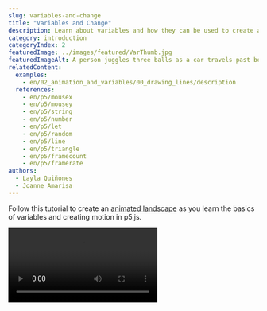 ```yaml
---
slug: variables-and-change
title: "Variables and Change"
description: Learn about variables and how they can be used to create animated sketches!
category: introduction
categoryIndex: 2
featuredImage: ../images/featured/VarThumb.jpg
featuredImageAlt: A person juggles three balls as a car travels past behind them. A painting of a nighttime landscape with a tree, cloud and crescent moon hangs in the background.
relatedContent:
  examples:
    - en/02_animation_and_variables/00_drawing_lines/description
  references:
    - en/p5/mousex
    - en/p5/mousey
    - en/p5/string
    - en/p5/number
    - en/p5/let
    - en/p5/random
    - en/p5/line
    - en/p5/triangle
    - en/p5/framecount
    - en/p5/framerate
authors:
  - Layla Quiñones
  - Joanne Amarisa
---
```



Follow this tutorial to create an [animated landscape](https://editor.p5js.org/Msqcoding/sketches/WQWNKZppu) as you learn the basics of variables and creating motion in p5.js. 

<Video src="/public/videos/tutorials/landscape.mp4" alt="An animated landscape with a crescent moon and a mountain range in the background, and grass with growing trees in the foreground. Stars randomly appear as clouds move across the canvas." />

In this tutorial you will:

- Declare, initialize, and update variables in a p5.js sketch
- Use variables, operators, and random() in p5.js shape functions to create motion on the canvas
- Add both linear and random motion in a p5.js project


## Prerequisites:

- [Setting Up Your Environment](/tutorials/setting-up-your-environment)
- [Get Started](/tutorials/get-started)
- (optional) [Field Guide to Debugging](/tutorials/field-guide-to-debugging)

Before you begin, you should be able to:

- Log in to the [p5.js Web Editor](https://editor.p5js.org/) and save a new project
- Change the canvas size and background color
  - [`background()`](/reference/p5/background), [`createCanvas()`](/reference/p5/createCanvas), [`setup()`](/reference/p5/setup), [`draw()`](/reference/p5/draw)
- Add and customize shapes and text
  - 2D primitive shapes such as [`circle()`](/reference/p5/circle) and [`rect()`](/reference/p5/rect)
  - [`text()`](/reference/p5/text), [`fill()`](/reference/p5/fill), [`stroke()`](/reference/p5/stroke), [`textSize()`](/reference/p5/textSize)
- Add simple interactivity using [`mouseX`](/reference/p5/mouseX) and [`mouseY`](/reference/p5/mouseY)
- [Comment code](https://developer.mozilla.org/en-US/docs/MDN/Writing_guidelines/Writing_style_guide/Code_style_guide/JavaScript#comments)
- Read and address [error messages](/tutorials/field-guide-to-debugging)


## Step 1: Choose where to start<a id="step-1"></a>

Log in to the [p5.js Web Editor](https://editor.p5js.org/) and choose one of the following options:

- If you followed our previous [Get Started Tutorial](/tutorials/get-started):
  - Duplicate your [interactive landscape](https://editor.p5js.org/p5Master718/sketches/aDwxcxCbV) and give it a new name.
    - Open your [interactive landscape](https://editor.p5js.org/p5Master718/sketches/aDwxcxCbV), click *File*, then *Duplicate*.
    - Change its name to something like “Animated Landscape.”
  - Skip to [Step 3](#step-3).
- If you are starting from scratch:
  - Use [this template](https://editor.p5js.org/Msqcoding/sketches/nHyx0xDG6) that contains code that helps you position shapes and text on the canvas:
  - Duplicate the [template](https://editor.p5js.org/Msqcoding/sketches/nHyx0xDG6) and give it a new name. 
    - Open this [template link](https://editor.p5js.org/Msqcoding/sketches/nHyx0xDG6), click *File*, then *Duplicate*.
    - Change its name to something like “Animated Landscape.”
  - You can also open a new p5.js project without the template, name it “Animated Landscape,” and save it. 
    - Copy the following lines into the [`draw()`](/reference/p5/draw) function if you want to use the helper code:

      ```js
      //displays the x and y position of the mouse on the canvas
      fill(255) //white text
      text(`${mouseX}, ${mouseY}`, 20, 20);
      ```

<Callout title="Tip">
Click *Play* and check the box next to “Auto-refresh” on the [p5.js Web Editor](https://editor.p5js.org/) to continuously update the canvas as you add more code to your project. With this box checked, you won’t need to press the *Play* button every time you make changes to your sketch. 
</Callout>

If you duplicated the [template](https://editor.p5js.org/Msqcoding/sketches/nHyx0xDG6), your code should look like this:

<EditableSketch code={`
function setup() {
  createCanvas(400, 400);
}

function draw() {
  background(220);
  //Place code here

  // places the x and y position of the mouse on the canvas
  fill(0)
  text(\`\${mouseX}, \${mouseY}\`, 20, 20);
}
`} />

The line of code ``text(`${mouseX}, ${mouseY}`, 20, 20);`` displays the x- and y-coordinates for your mouse pointer as a coordinate pair x, y. The first number, the value in the variable [mouseX](/reference/p5/mouseX), represents the x-coordinate of your mouse pointer as it moves across the canvas. The second number, the value in the variable [mouseY](/reference/p5/mouseY), represents the y-coordinate of the mouse pointer.


<Callout title="Tip">
To keep this text shown, make sure this code appears on the last lines in [`draw()`](/reference/p5/draw). You may need to change the color of the text by changing the value in [`fill()`](/reference/p5/fill) if it blends in with the background. When you do not need the coordinates anymore, type `//` before the [`fill()`](/reference/p5/fill) and [`text()`](/reference/p5/text) functions. This tells the program to skip those lines of code by hiding them as comments! 

**Don’t forget:** The last line of code in your program should be `}` (a closing curly bracket), which closes the block for the [`draw()`](/reference/p5/draw) function.
</Callout>

Visit this [reference](https://developer.mozilla.org/en-US/docs/MDN/Writing_guidelines/Writing_style_guide/Code_style_guide/JavaScript#comments) or watch [this video](https://www.youtube.com/watch?v=xJcrPJuem5Q) to learn more about comments.


##### Variables

Variables store values in them that we can use in our sketch. **Variables are very helpful when adding elements to your sketch that will change over time.** They can be used in calculations, messages, as function arguments, and so much more!

[`mouseX`](/reference/p5/mouseX) and [`mouseY`](/reference/p5/mouseY) are variables that are built into the p5.js library. They store the x- and y-coordinates of the mouse pointer as it is dragged over the canvas. In the [Get Started](/tutorials/get-started) tutorial, you created an [interactive landscape](https://editor.p5js.org/p5Master718/sketches/aDwxcxCbV) where [`mouseX`](/reference/p5/mouseX) and [`mouseY`](/reference/p5/mouseY) were used as x- and y-coordinates of a ladybug or other emoji. This allowed the emoji to follow the mouse pointer as it was dragged across the canvas, making your artwork interactive! 

In the template above, you use [`mouseX`](/reference/p5/mouseX) and [`mouseY`](/reference/p5/mouseY) to print the x- and y-coordinates of the mouse on the canvas using the [`text()`](/reference/p5/text) function. Variables can be displayed on the canvas alongside text using the [`text()`](/reference/p5/text) function and [string interpolation](https://www.geeksforgeeks.org/string-interpolation-in-javascript/) (example 2).


##### String Interpolation

In [Get Started,](/tutorials/get-started) you learned that strings are [data types](https://developer.mozilla.org/en-US/docs/Web/JavaScript/Data_structures) that are always surrounded by quotation marks (`""`). To use variables and strings together, we can use [template literals](https://developer.mozilla.org/en-US/docs/Web/JavaScript/Reference/Template_literals) to help us! Template literals begin and end with backticks (`\`\``) instead of quotation marks (`""`). You can type any character in between the backticks to generate a string like in [this example](https://editor.p5js.org/Msqcoding/sketches/pfSJLvxOB). You can include a variable in the string using the `${}` placeholder, and by placing the name of the variable inside the curly brackets like in [this example](https://editor.p5js.org/Msqcoding/sketches/8sM-h5Hd9).

Visit [string interpolation](https://www.geeksforgeeks.org/string-interpolation-in-javascript/) (example 2),  [template literals](https://developer.mozilla.org/en-US/docs/Web/JavaScript/Reference/Template_literals), or the p5.js reference page for [string](/reference/p5/string) to learn more!

<Callout title="Note">
Variables with [numbers](/reference/p5/number) in them can be used as arguments where numbers are required. If a variable that stores a [string](/reference/p5/string) is used where a number should be, the console will show an error message like `“...was expecting Number for the first parameter, received string instead.”` Visit the Error Messages section in the [Field Guide to Debugging](/tutorials/field-guide-to-debugging) for some common errors and how to fix them!
</Callout>


## Step 2: Create a background landscape<a id="step-2"></a>

- Color the background. 
- Add and color landscape shapes (a sun or moon, mountains, buildings, houses, trees, etc.)
- Add comments that describe each section of code.

See [Steps 4 - 6 in Get Started](/tutorials/get-started) for more information on how to use color and shapes on the canvas.

Your code could look like this:

<EditableSketch code={`
function setup() {
  createCanvas(400, 400);
}

function draw() {
  background('navy'); //navy background

  //moon
  fill(255);
  stroke(0);
  circle(350, 50, 100);

  //overlapping navy circle for crescent moon
  stroke("navy");   
  fill("navy");
  circle(320,50,100);

  //big gray mountains
  stroke(0);
  fill(80);
  triangle(-40,300,75,100, 250,300);
  triangle(100,300,300,100, 500,300);

  //grass
  fill('rgb(50,76,50)');
  rect(0,300, 400, 100);

  //displays the x and y position of the mouse on the canvas
  fill(255) //white text
  text(\`mouseX: \${mouseX}, mouseY: \${mouseY}\`, 20, 20);  
}
`} />

The code above uses [`circle()`](/reference/p5/circle) and [`triangle()`](/reference/p5/triangle) shapes to create objects in the landscape, and [`fill()`](/reference/p5/fill) and [`stroke()`](/reference/p5/stroke) to color shapes and outlines. 

- [`background()`](/reference/p5/background) is used to change the color of the canvas background.
- [`draw()`](/reference/p5/draw) executes code over and over again. This allows for shapes that appear last in [`draw()`](/reference/p5/draw) to overlap with shapes that come first if they are placed close together.
  - The crescent moon was created by overlapping two [`circle()`](/reference/p5/circle) shapes.
    - [This example](https://editor.p5js.org/Msqcoding/sketches/eHkwP3yBC) uses two circles that overlap to create a crescent moon.
  - The mountains were created using two overlapping [`triangle()`](/reference/p5/triangle) shapes (see diagram below).
    - [This example](https://editor.p5js.org/p5Master718/sketches/CxuLJszOL) shows how you can use triangles that overlap to create a mountain with some more detail.
- [`triangle()`](/reference/p5/triangle) needs the location of 3 points on the canvas in order to appear. Each point has an x-coordinate and a y-coordinate value. The first two numbers are the x- and y-coordinates of the first point (x<sub>1, </sub>y<sub>1</sub>), the second two numbers are the coordinates of the next point (x<sub>2, </sub>y<sub>2</sub>), and the last two are the coordinates of the last point (x<sub>3, </sub>y<sub>3</sub>).

![A labeled diagram depicting a triangle with coordinates labeled for its three corners: (x1, y1), (x2, y2), and (x3, y3). The syntax for the triangle function is displayed above the diagram as: “triangel(x1, y2, x2, y2, x3, y3);”](../images/introduction/triangle-diagram.png)

Your landscape may look very different from the code sample above. Feel free to use any of the following shapes in your sketch (click on the links to learn more): [`rect()`](/reference/p5/rect)  |  [`triangle()`](/reference/p5/triangle)  |  [`ellipse()`](/reference/p5/ellipse)  |  [`circle()`](/reference/p5/circle)  |  [`line()`](/reference/p5/line)  |  [`square()`](/reference/p5/square)  |  [`quad()`](/reference/p5/quad)  |  [`point()`](/reference/p5/point)  |  [`arc()`](/reference/p5/arc)

Visit the following resources to learn more about using shapes and colors in your projects: [`fill()`](/reference/p5/fill)  |  [`stroke()`](/reference/p5/stroke)  |  [`background()`](/reference/p5/background)  |  [`draw()`](/reference/p5/draw)

Be sure to avoid common errors highlighted in the [Field Guide to Debugging](/tutorials/field-guide-to-debugging) and [this video](https://www.youtube.com/watch?v=LuGsp5KeJMM\&list=PLRqwX-V7Uu6Zy51Q-x9tMWIv9cueOFTFA\&index=6) from The Coding Train.


## Step 3: Draw shapes using custom variables<a id="step-3"></a>

- Place a white cloud in the sky on your canvas using the [`ellipse()`](/reference/p5/ellipse)` `method.
  - Add these lines of text directly under the code for the grass:

    ```js
    //cloud
    fill(255);
    ellipse(50, 50, 80, 40);
    ```

- Create a custom variable named `cloudOneX` and store the number 50 in it – this variable will store the value for the x-coordinate of the white cloud throughout the program.
  - Add these lines of text before [`setup()`](/reference/p5/setup):

    ```js
    //custom variable for x coordinate of cloud
    let cloudOneX = 50;
    ```

- Replace the x-coordinate in `ellipse(50, 50, 80, 40);` with the `cloudOneX` variable. 
  - This line of code should now look like this:

    ```js
    ellipse(cloudOneX, 50, 80, 40);
    ```

Your code can look like this:

<EditableSketch code={`
//custom variable for x coordinate of cloud
let cloudOneX = 50;

function setup() {
  createCanvas(400, 400);
}

function draw() {
  background('navy'); //navy background

  //moon
  fill(255);
  stroke(0);
  circle(350, 50, 100);

  //overlapping navy circle for crescent moon
  stroke("navy");   
  fill("navy");
  circle(320,50,100);

  //big gray mountains
  stroke(0);
  fill(80);
  triangle(-40,300,75,100, 250,300);
  triangle(100,300,300,100, 500,300);

  //grass
  fill('rgb(50,76,50)');
  rect(0,300, 400, 100);
  
  //cloud
  fill(255);
  ellipse(cloudOneX, 50, 80, 40);

  //displays the x and y position of the mouse on the canvas
  fill(255) //white text
  text(\`mouseX: \${mouseX}, mouseY: \${mouseY}\`, 20, 20);
} 
`} />

[`ellipse()`](/reference/p5/ellipse) needs 4 numbers in order to appear on the canvas. The first two numbers (x, y) are the x- and y-coordinates of the center point. The last two numbers describe the pixel width and height of the ellipse.

![A diagram of an ellipse with labels for width, height, and a center point at (x,y). The syntax for the ellipse function is displayed above the diagram as: “ellipse(x, y, width, height);”.](../images/introduction/ellipse-diagram.png)

In the code above, the cloud is drawn using [`ellipse()`](/reference/p5/ellipse) with `cloudOneX` (which stores the number 50) as its x-coordinate, 50 as a y-coordinate, a width of 80 pixels, and a height of 40 pixels.


##### Custom Variables

Custom variables store values, like [numbers](/reference/p5/number) or [strings](/reference/p5/string), that can change later. Since custom variables store values that can change, we can use them to change the x- or y-coordinates and size of shapes on the canvas. When the x- or y-coordinate of a shape changes, it appears to be moving. In this step:

- you placed a white cloud on the canvas using [`ellipse()`](/reference/p5/ellipse) with the number 50 as an x-coordinate;
- you *declared* a custom variable named `cloudOneX` before [`setup();`](/reference/p5/setup)
  - When you want to create custom variables to use in your program, you must give them a name and *declare* them by using the keyword [`let`](/reference/p5/let). 
  - You can *declare* a variable using any name; however, it is best to use a name that will help you remember what the variable is used for!
- you *initialized* `cloudOneX` by assigning it the number 50.
  - A value can be stored in a variable using the *assignment operator* (`=`) – it assigns a value to a specific variable.
  - When a value is stored in a custom variable for the first time, it is called *initializing* the variable.

![A diagram labeling parts of the JavaScript syntax for initializing and declaring a variable: “let” is labeled as the “keyword that declares custom variables”, “variable name” is labeled as “name”, “=” is labeled as an “assignment operator” that “assigns a value to the variable name”, and “value” is labeled as “Any data type like a number or a string”.](../images/introduction/assignment-diagram.png)

Finally, you can use the variable name `cloudOneX` as the argument for the x-coordinate in [`ellipse()`](/reference/p5/ellipse). Since the variable `cloudOneX` has the number 50 stored in it, we can use `cloudOneX` as an argument in any function that requires a number. Here, you used it as the x-coordinate of the white cloud by replacing the number 50 with the variable name `cloudOneX`: `ellipse(cloudOneX, 50, 80, 40);`.


##### Variable Scope

A *variable’s scope* describes where the variable can be used in a program. It is often useful to declare custom variables outside of [`setup()`](/reference/p5/setup) and [`draw()`](/reference/p5/draw) because it allows the variables to have a *global scope*. A variable with a *global scope* can be used anywhere in the program. Global variables are often declared on the very first lines of code. This helps programmers get an understanding of what is changing, makes the code easier to maintain, and avoids confusion further down in code. Built-in variables such as [`mouseX`](/reference/p5/mouseX), [`mouseY`](/reference/p5/mouseY), [`width`](/reference/p5/width), and [`height`](/reference/p5/height) do not have to be declared because they are built into the p5.js library, and you can use them anywhere in your code because they have global scope! 

Variables declared inside of other functions (like [`draw()`](/reference/p5/draw) and [`setup()`](/reference/p5/setup)) have *local scope* – which means they can only be used within the block or function where they are declared. Variables declared in [`setup()`](/reference/p5/setup) cannot be used in [`draw()`](/reference/p5/draw) or any other function, and variables defined in [`draw()`](/reference/p5/draw) cannot be used in [`setup()`](/reference/p5/setup). View [this example](https://editor.p5js.org/p5Master718/sketches/aa8bBwGHb) of global and local variable scope.

Visit these p5.js reference pages to learn more about declaring, initializing, and using custom variables: [`let`](/reference/p5/let), [numbers](/reference/p5/number), & [strings](/reference/p5/string).


##### Using Variables for Animation

A shape on the canvas appears to be moving when its x- or y-coordinates change. We can use variables in place for the x- or y-coordinates of anything that appears on the canvas. In the example:

- Change the value stored in `cloudOneX` by replacing the value it is initialized with and observe changes in the white cloud on the canvas.
  - If the value in `cloudOneX` increases, the white cloud appears to be moving to the right.
  - If the value in `cloudOneX` decreases, the white cloud appears to be moving to the left.

In the next step, we will change the value in `cloudOneX` so that the cloud appears to be moving horizontally on the canvas.


## Step 4: Add horizontal motion,<a id="step-4"></a>

- In the line under the white cloud, add these lines of code:

  ```js
  //sets the x coordinate to the frame count
  //resets at left edge
  cloudOneX = frameCount % width
  ```

Your code can look like this:

<EditableSketch code={`
//custom variable for x coordinate of cloud
let cloudOneX = 50;

function setup() {
  createCanvas(400, 400);
}

function draw() {
  background('navy'); //navy background
  
  //moon
  fill(255);
  stroke(0);
  circle(350, 50, 100);
  //overlap by navy circle for crescent moon
  stroke("navy");   
  fill("navy");
  circle(320,50,100);

  //big gray mountains
  stroke(0);
  fill(80);
  triangle(-40,300,75,100, 250,300);
  triangle(100,300,300,100, 500,300);
  
  //grass
  fill('rgb(50,76,50)');
  rect(0,300, 400, 100);
  
  //cloud
  fill(255);
  ellipse(cloudOneX, 50, 80, 40);

  //sets the x coordinate to the frame count
  //resets at left edge
  cloudOneX = frameCount % width

  //displays the x and y position of the mouse on the canvas
  fill(255) //white text
  text(\`mouseX: \${mouseX}, mouseY: \${mouseY}\`, 20, 20);  
}
`} />


In the step above, you set `cloudOneX` to the value of `frameCount % width`. Recall that [`draw()`](/reference/p5/draw) runs over and over again, in a loop:

- [`frameCount`](/reference/p5/frameCount) is a built-in variable that saves the number of times [`draw()`](/reference/p5/draw) runs. This value continues to increase as long as your program is running.
  - See [this example](https://editor.p5js.org/p5Master718/sketches/hT1KJ-RF4) to view the values stored in [`frameCount`](/reference/p5/frameCount).
- [`width`](/reference/p5/width) is a built-in variable that stores the width of the canvas defined in [`createCanvas()`](/reference/p5/createCanvas). We can see that in this example, the [`width`](/reference/p5/width) is 400 and the [`height`](/reference/p5/height) is 400.
- [`%`](https://developer.mozilla.org/en-US/docs/Web/JavaScript/Reference/Operators/Remainder) is the remainder operator (also referred to as modulo) – it divides a number on the left ([`frameCount`](/reference/p5/frameCount)) by a number on the right (400), and returns the remainder. Refer to the table below, which displays how [`frameCount`](/reference/p5/frameCount) and `frameCount % width` change while the program is running (**when [`width`](/reference/p5/width) is 400**):

<table>

<tr>

<th>

`frameCount`

</th>

<th>

`frameCount % width`

</th>

</tr>

<tr>

<td>

0

</td>

<td>

0

</td>

</tr>

<tr>

<td>

100

</td>

<td>

100

</td>

</tr>

<tr>

<td>

300

</td>

<td>

300

</td>

</tr>

<tr>

<td>

400

</td>

<td>

0

</td>

</tr>

<tr>

<td>

500

</td>

<td>

100

</td>

</tr>

<tr>

<td>

700

</td>

<td>

300

</td>

</tr>

<tr>

<td>

800

</td>

<td>

0

</td>

</tr>

</table>

- For `cloudOneX = frameCount % width`:
  - If [`frameCount`](/reference/p5/frameCount) is less than 400, `frameCount % width` will return the value in [`frameCount`](/reference/p5/frameCount). 
    - For example: when [`frameCount`](/reference/p5/frameCount) is 40, then `frameCount % width` will return 40 and store it in `cloudOneX`.` `This moves the white cloud to the x-coordinate 40. 
  - As [`frameCount`](/reference/p5/frameCount) increases, new values will be stored in `cloudOneX`, and the white cloud will appear to move to the right (a higher x-coordinate).
  - When [`frameCount`](/reference/p5/frameCount) is equal to [`width`](/reference/p5/width), `frameCount % width` will return 0. This will reset the position of the cloud back to the x-coordinate 0 – the left edge of the canvas.
  - When [`frameCount`](/reference/p5/frameCount) is greater than [`width`](/reference/p5/width), `frameCount % width` will return the values in [`frameCount`](/reference/p5/frameCount) again.
    - For example: when [`frameCount`](/reference/p5/frameCount) is 440, then `frameCount % width` will return 40 and store it in `cloudOneX`.
  - When [`frameCount`](/reference/p5/frameCount) reaches any multiple of [`width`](/reference/p5/width), `frameCount % width` will be 0 and it will appear as if the cloud has reset its position back to the left edge of the canvas (where the x-coordinate is 0).

When the program runs:

- `cloudOneX` is declared and initialized with a value of 50.
- [`setup()`](/reference/p5/setup) runs and creates a canvas with a [`width`](/reference/p5/width) of 400 pixels.
- The first time [`draw()`](/reference/p5/draw) runs:
  - the background and all shapes on the landscape are drawn on the canvas;
  - the cloud is drawn with an x-coordinate `cloudOneX` (which stores the number 50);
  - `cloudOneX` stores the remainder in the operation `frameCount % width`.
- The second time [`draw()`](/reference/p5/draw) runs:
  - all shapes are covered when the background and landscape are drawn on the canvas again;
  - a new cloud is drawn on top with the new value for `cloudOneX`, creating the illusion that it has moved from an x-coordinate of 0 to 400, then resets;
  - this pattern continues until [`draw()`](/reference/p5/draw) is stopped.

See [this example](https://editor.p5js.org/p5Master718/sketches/wpAhQK9WN), which displays values for [`frameCount`](/reference/p5/frameCount) and `frameCount % width` as shapes move across the canvas. Visit the [Remainder reference on MDN](https://developer.mozilla.org/en-US/docs/Web/JavaScript/Reference/Operators/Remainder) to learn more!


##### Animation and draw()

The [`draw()`](/reference/p5/draw) function runs code repeatedly and behaves much like a flipbook when animating a series of still drawings. 

- Example of a [flipbook animation](https://www.youtube.com/watch?v=J2xrN5WQuxw)

Each time [`draw()`](/reference/p5/draw) reads the lines of code for the background and landscape shapes, it covers anything drawn on the canvas the previous time [`draw()`](/reference/p5/draw) ran. This makes it appear as if we flipped to the next page in our flipbook when things on the canvas change each time [`draw()`](/reference/p5/draw) runs.

- [This example](https://editor.p5js.org/p5Master718/sketches/H3dfPaKaN) shows the changes in the x-coordinate of a circle as it moves horizontally on the canvas. 
- [This example](https://editor.p5js.org/p5Master718/sketches/CHPMI1xBJ) shows the changes in the y-coordinate of a circle as it moves vertically on the canvas.
- [This example](https://editor.p5js.org/p5Master718/full/vEDfXfXBJ) shows changes to the size of a circle as the program runs.
- These examples show how new shapes are drawn at a new location every time the [`draw()`](/reference/p5/draw) function runs: [horizontal motion](https://editor.p5js.org/p5Master718/sketches/hSv6uLFvv) | [vertical motion](https://editor.p5js.org/p5Master718/sketches/Xk_MUZ9yT) | [random motion](https://editor.p5js.org/Msqcoding/sketches/yLtbuqPIG)
  - In these examples, [`background()`](/reference/p5/background) is removed to eliminate the “flipbook” illusion that [`draw()`](/reference/p5/draw) provides. Now we can see every new shape drawn because the background is not there to cover it.

Visit the p5.js reference for [`draw()`](/reference/p5/draw) for more information.


##### `frameRate()`, `frameCount` and `console.log()`

The number of times [`draw()`](/reference/p5/draw) runs is stored in the variable [`frameCount`](/reference/p5/frameCount), and the number of times [`draw()`](/reference/p5/draw) runs in 1 second is known as the *frame rate*. By default, the frame rate is set by your computer, which is about 60 for most computers. This indicates that the code appearing in [`draw()`](/reference/p5/draw) will run about 60 times in a second.  

We can set and display the value for [`draw()`](/reference/p5/draw)’s *frame rate* using the [`frameRate()`](/reference/p5/frameRate) function. We can view the value for the frame rate and [`frameCount`](/reference/p5/frameCount) using [`console.log()`](/reference/console/log) to display the values and messages in the console.

- [This example](https://editor.p5js.org/p5Master718/sketches/7j0u_pljk) shows a random circle animation and prints the frame rate in the console. 
- [This example](https://editor.p5js.org/p5Master718/sketches/CH2Nmbzwz) shows a random circle animation, sets the frame rate to a new value, and displays it in the console.

For more information, visit the following p5.js reference pages: [`frameRate()`](/reference/p5/frameRate)  |  [`frameCount`](/reference/p5/frameCount)  |  [`console.log()`](/reference/console/log)


## Step 5: Add more moving clouds & change frame rate<a id="step-5"></a>

- Slow down the animation by setting the frame rate to 15:
  - Add this in the line under [`background()`](/reference/p5/background): `frameRate(15); //set frame rate to 15`
- Repeat [Step 4](#step-4) to add more clouds to your landscape with different x and y values. 
  - You can add this text under the first cloud:

    ```js
    ellipse(cloudOneX - 40, 100, 60, 20);
    ellipse(cloudOneX + 20, 150, 40, 10);
    ```

Your code can look like this:

<EditableSketch code={`
//custom variable for x coordinate of clouds
let cloudOneX = 50;

function setup() {
  createCanvas(400, 400);
}

function draw() {
  background('navy'); //navy background
  frameRate(15); //set frame rate to 15
  
  //moon
  fill(255);
  stroke(0);
  circle(350, 50, 100);

  //overlap by navy circle for crescent moon
  stroke("navy");   
  fill("navy");
  circle(320,50,100);

  //big gray mountains
  stroke(0);
  fill(80);
  triangle(-40,300,75,100, 250,300);
  triangle(100,300,300,100, 500,300);

  //grass
  fill('rgb(50,76,50)');
  rect(0,300, 400, 100);

  //clouds
  fill(255);
  ellipse(cloudOneX, 50, 80, 40);
  ellipse(cloudOneX - 40, 100, 60, 20);
  ellipse(cloudOneX + 20, 150, 40, 10);

  //sets the x coordinate to the frame count
  //resets at left edge
  cloudOneX = frameCount % width

  //displays the x and y position of the mouse on the canvas
  fill(255) //white text
  text(\`mouseX: \${mouseX}, mouseY: \${mouseY}\`, 20, 20);
}
`} />

In the step above, you added:

- A second cloud at an x-coordinate `cloudOneX - 40` and y-coordinate `100`
  - This draws a second cloud 40 pixels to the left and 20 pixels below the first cloud.
- A third cloud at an x-coordinate `cloudOneX + 20` and y-coordinate `150`
  - This draws a third cloud 20 pixels to the right and 70 pixels below the first cloud.

Here, we used `cloudOneX` as a *reference point* – the point used as a guide when placing shapes on the canvas that move together. 

- [This example](https://editor.p5js.org/p5Master718/sketches/FiePhOrbF) illustrates how a reference point (x, y) can be used to change the location of multiple shapes at once.


## Step 6: Add vertical motion

Add a tree (or another object) to the landscape that moves vertically (up or down).

- Draw a tree on the canvas.
  - Add this text in between the code where the clouds are drawn and the code where variables increase:

    ```js
    //growing tree
    //trunk
    fill("rgb(118,80,72)");
    rect(40, 270, 15, 50);
    //leaves
    fill("green");
    triangle(25, 270, 45, 240, 70, 270);
    ```

- Subtract the top angle of a triangle that draws leaves (240) by `frameCount % 290` – the value stored in `cloudOneX`:
  - Modify the value for y<sub>2</sub> in the triangle above by subtracting it by `frameCount % 290`:

    ```js
    //leaves
    fill("green");
    triangle(25, 270, 45, 240 - frameCount % 290, 70, 270);
    ```

- Add more trees that grow the same way.
  - Add this line of text under the first tree:

    ```js
    //trunk
    fill("rgb(118,80,72)");
    rect(340, 330, 15, 50);
    //leaves
    fill("green");
    triangle(325, 330, 345, 240 - frameCount % 290, 370, 330);
    ```

Your code can look like this:

<EditableSketch code={`
//custom variable for x coordinate of clouds
let cloudOneX = 50;

function setup() {
  createCanvas(400, 400);
}

function draw() {
  background('navy'); //navy background
  frameRate(15); //set frame rate to 15

  //moon
  fill(255);
  stroke(0);
  circle(350, 50, 100);

  //overlap by navy circle for crescent moon
  stroke("navy");   
  fill("navy");
  circle(320,50,100);

  //big gray mountains
  stroke(0);
  fill(80);
  triangle(-40,300,75,100, 250,300);
  triangle(100,300,300,100, 500,300);

  //grass
  fill('rgb(50,76,50)');
  rect(0,300, 400, 100);

  //clouds
  fill(255);
  ellipse(cloudOneX, 50, 80, 40);
  ellipse(cloudOneX - 40, 100, 60, 20);
  ellipse(cloudOneX + 20, 150, 40, 10);

  //growing trees

  //trunk
  fill("rgb(118,80,72)");
  rect(40, 270, 15, 50);

  //leaves
  fill("green");
  triangle(25, 270, 45, 240 - frameCount % 2900,70, 270);

  //trunk
  fill("rgb(118,80,72)");
  rect(340, 330, 15, 50);

  //leaves
  fill("green");
  triangle(325, 330, 345, 240 - frameCount % 290, 370, 330);

  //sets the x coordinate to the frame count
  //resets at left edge

  cloudOneX = frameCount % width

  //displays the x and y position of the mouse on the canvas
  fill(255) //white text
  text(\`mouseX: \${mouseX}, mouseY: \${mouseY}\`, 20, 20);
}
`} />

In this step, you:

- added a tree made of a rectangle (tree trunk) and a triangle (leaves);
- modified the value for the y-coordinate of the top corner of the triangle (`y2`) by subtracting it by `frameCount % 290` (see [triangle()](/reference/p5/triangle) Diagram for a reminder of `y2`):
  - Since you want the tree leaves to grow, the top corner of the triangle needs to move up on the canvas each time [`draw()`](/reference/p5/draw) runs. As seen in [this example](https://editor.p5js.org/p5Master718/sketches/605MEWNxh), the y-coordinate (`y2`) of the point that moves up on the canvas decreases. 
  - To achieve this motion, you modified the value for `y2` by subtracting `240 - frameCount % 290`. This decreases `y2` by the remainder when [`frameCount`](/reference/p5/framecount) is divided by 290. 
  - As you saw in [Step 5](#step-5), each time the [`draw()`](/reference/p5/draw) function runs, the value returned by `frameCount % 290` increases by `1` so that `y2` also changes.
    - Before [`draw()`](/reference/p5/draw) runs, `y2` is `240`.
    - The first time [`draw()`](/reference/p5/draw) runs, the value from `frameCount % 290` is `1`, and `y2` becomes `239`.
    - The second time [`draw()`](/reference/p5/draw) runs, the value from `frameCount % 290` is `2`, and `y2` becomes `238`.
    - The third time [`draw()`](/reference/p5/draw) runs, the value in `frameCount % 290` is `3`, and `y2` becomes `237`.
    - Once [`frameCount`](/reference/p5/framecount) becomes a number that is a multiple of `290`, the value in `frameCount % 290` is `0`, and `y2` is set back to its original value of `240`.
    - This pattern continues until [`draw()`](/reference/p5/draw) is stopped.

Visit the following p5.js reference pages for more information: [`frameRate()`](/reference/p5/frameRate)  |  [`frameCount`](/reference/p5/frameCount) | [`triangle()`](/reference/p5/triangle)


## Step 7: Add random motion<a id="step-7"></a>

- Add shooting stars that appear at random locations in the sky.
  - Declare two variables, `lineXone` and `lineYone`, and initialize them with `0` by adding these lines of text before [`setup()`](/reference/p5/setup):

    ```js
    //custom variable for shooting stars
    let lineXone = 0;
    let lineYone = 0;
    ```

- Draw a line that will represent a shooting star by adding this text under `frameRate(15)`:

  ```js
  //shooting star
  stroke("yellow");
  line(lineXone, lineYone, lineXone + 30, lineYone - 30);
  ```

- Set `lineXone` and `lineYone` to random values by adding this text after the line of code where `cloudOneX` is assigned to `frameCount % width`:

  ```js
  //set shooting star to random location
  lineXone = random(0, width);
  lineYone = random(0, height/2);
  ```

- Delete the lines of code at the bottom of `draw()` that show the x- and y-coordinates of the mouse pointer to view your final project.
- Share with your friends!

Your code should look like this:

<EditableSketch code={`
//custom variable for x coordinate of clouds
let cloudOneX = 50;

//custom variable for shooting stars
let lineXone = 0;
let lineYone = 0;

function setup() {
  createCanvas(400, 400);
}

function draw() {
  background('navy'); //navy background
  frameRate(15); //set frame rate to 15

  //shooting star
  stroke("yellow");
  line(lineXone, lineYone, lineXone + 30, lineYone - 30);

  //moon
  fill(255);
  stroke(0);
  circle(350, 50, 100);

  //overlap by navy circle for crescent moon
  stroke("navy");   
  fill("navy");
  circle(320,50,100);

  //big gray mountains
  stroke(0);
  fill(80);
  triangle(-40,300,75,100, 250,300);
  triangle(100,300,300,100, 500,300);

  //grass
  fill('rgb(50,76,50)');
  rect(0,300, 400, 100);

  //clouds
  fill(255);
  ellipse(cloudOneX, 50, 80, 40);
  ellipse(cloudOneX - 40, 100, 60, 20);
  ellipse(cloudOneX + 20, 150, 40, 10);

  //growing trees
  //trunk
  fill("rgb(118,80,72)");
  rect(40, 270, 15, 50);

  //leaves
  fill("green");
  triangle(25, 270, 45, 240 - frameCount % 2900,70, 270);

  //trunk
  fill("rgb(118,80,72)");
  rect(340, 330, 15, 50);

  //leaves
  fill("green");
  triangle(325, 330, 345, 240 - frameCount % 290, 370, 330);

  //sets the x coordinate to the frame count
  //resets at left edge
  cloudOneX = frameCount % width

  //set shooting star to random location
  lineXone = random(0, width);
  lineYone = random(0, height/2); 
}
`} />

In the step above, you created two new variables, `lineXone` and `lineYone`, which are used to draw a line representing a shooting star in the sky. The line is drawn using the [`line()`](/reference/p5/line) function (see diagram below).

![A diagram of a line with endpoints (x1,y1) and (x2, y2). The syntax for the line function is displayed above the diagram as: “line(x1, y1, x2, y2);”.](../images/introduction/line-diagram.png)

[`line()`](/reference/p5/line) needs 4 numbers to appear on the canvas. The first two numbers are the coordinates of the first point (x<sub>1</sub>,y<sub>1</sub>) – x<sub>1 </sub>is the x-coordinate and y<sub>1 </sub>the y-coordinate. The last two numbers are the coordinates of the second point (x<sub>2</sub>,y<sub>2</sub>), where x<sub>2 </sub>is the x-coordinate and y<sub>2</sub> is the y-coordinate. 

Visit the p5.js reference page for [`line()`](/reference/p5/line) to learn more.

In this project, you drew a line that begins at a point (`lineXone`, `lineYone`), where x<sub>1 </sub>is the value stored in `lineXone` and y<sub>1 </sub>is the value stored in `lineYone`. The line ends at a point (`30`, `lineXone + 30`), where x<sub>2 </sub>is `30` pixels to the right of x<sub>1</sub> and y<sub>2</sub> is 30 pixels above y<sub>1</sub>. 

By using x<sub>1</sub>,y<sub>1 </sub>to modify values for x<sub>2</sub>,y<sub>2</sub>, both ends of the line can move in the same way. This allows for the line to move around the canvas without changing its shape as `lineXone` and `lineYone` change.

- View [this example](https://editor.p5js.org/p5Master718/sketches/IqEQilUij) to see how the line moves around the canvas as x<sub>1</sub>,y<sub>1 </sub>changes. 
- View [this example](https://editor.p5js.org/p5Master718/sketches/iBKcrJGwi) to see how the line changes as the distance between points changes.

[`random()`](/reference/p5/random) is used to generate random numbers between a minimum and maximum value. You used it to reassign `lineXone `and `lineYone` to random numbers, placing them in random positions within the sky of your landscape. 

Examples using [`random()`](/reference/p5/random):

- [Changing line position with random](https://editor.p5js.org/Msqcoding/sketches/9OI5Y0uDk)
- [Changing color with random](https://editor.p5js.org/Msqcoding/sketches/mcfTlMLQX)

Visit the p5.js reference page for [`random()`](/reference/p5/random) to learn more about how random numbers are generated.

When [`draw()`](/reference/p5/draw) runs:

- The background is set.
- The shooting star is placed on the canvas along with the rest of the landscape, and `cloudOneX` is changed.
- `lineXone` is changed to a random number between `0` and [`width`](/reference/p5/width) (so that it always appears on the canvas).
- `lineYone` is changed to a random number between `0` and [`height`](/reference/p5/height)`/2`.
  - [`height`](/reference/p5/height)`/2` indicates that the shooting star can only appear on the top half of the canvas.

When [`draw()`](/reference/p5/draw) runs again, the same process occurs, and the shooting star is placed at a new random location within the top half of the canvas. This continues until [`draw()`](/reference/p5/draw) is stopped.


##### Error Messages

p5.js uses the console to communicate with programmers about lines of code that it does not understand. These are called [error messages.](https://developer.mozilla.org/en-US/docs/Web/JavaScript/Reference/Errors) Programmers use this to locate and fix “*bugs*” in their code. Read the [Field Guide to Debugging](/tutorials/field-guide-to-debugging) or watch [this video](https://www.youtube.com/watch?v=LuGsp5KeJMM\&list=PLRqwX-V7Uu6Zy51Q-x9tMWIv9cueOFTFA\&index=6) to learn more!


## Next Step

- [Conditions and Interactivity](/tutorials/conditions-and-interactivity)


## Previous Steps

- [Get Started](/tutorials/get-started)
- [Setting Up Your Environment](/tutorials/setting-up-your-environment)


## Resources

- [Coding Train Video Tutorials: ](https://thecodingtrain.com/tracks/code-programming-with-p5-js)
  - [1.5 - Errors](https://www.youtube.com/watch?v=LuGsp5KeJMM)
  - [1.6 - Comments](https://www.youtube.com/watch?v=xJcrPJuem5Q)
  - [2.1 - mouseX & mouseY](https://youtu.be/7A5tKW9HGoM)
  - [2.2 - Variables](https://www.youtube.com/watch?v=dRhXIIFp-ys)
  - [2.4 - random()](https://www.youtube.com/watch?v=POn4cZ0jL-o)
- [Grow Flipbook Video](https://www.youtube.com/watch?v=J2xrN5WQuxw)
* [Guidelines for writing JavaScript code](https://developer.mozilla.org/en-US/docs/MDN/Writing_guidelines/Writing_style_guide/Code_style_guide/JavaScript#comments)
* [Template Literals](https://developer.mozilla.org/en-US/docs/Web/JavaScript/Reference/Template_literals)
* [Remainder (`%`)](https://developer.mozilla.org/en-US/docs/Web/JavaScript/Reference/Operators/Remainder)
* [String Interpolation in JavaScript](https://www.geeksforgeeks.org/string-interpolation-in-javascript/)
